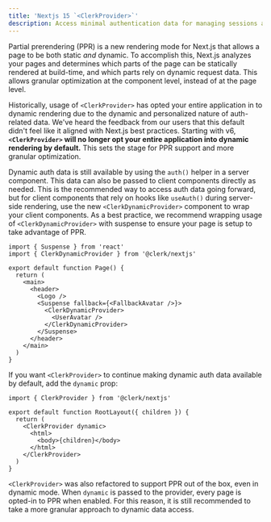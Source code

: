 ```yaml
---
title: 'Nextjs 15 `<ClerkProvider>`'
description: Access minimal authentication data for managing sessions and data fetching.
---
```

Partial prerendering (PPR) is a new rendering mode for Next.js that allows a page to be both static _and_ dynamic. To accomplish this, Next.js analyzes your pages and determines which parts of the page can be statically rendered at build-time, and which parts rely on dynamic request data. This allows granular optimization at the component level, instead of at the page level.

Historically, usage of `<ClerkProvider>` has opted your entire application in to dynamic rendering due to the dynamic and personalized nature of auth-related data. We've heard the feedback from our users that this default didn't feel like it aligned with Next.js best practices. Starting with v6, **`<ClerkProvider>` will no longer opt your entire application into dynamic rendering by default.** This sets the stage for PPR support and more granular optimization.

Dynamic auth data is still available by using the `auth()` helper in a server component. This data can also be passed to client components directly as needed. This is the recommended way to access auth data going forward, but for client components that rely on hooks like `useAuth()` during server-side rendering, use the new `<ClerkDynamicProvider>` component to wrap your client components. As a best practice, we recommend wrapping usage of `<ClerkDynamicProvider>` with suspense to ensure your page is setup to take advantage of PPR.

```tsx
import { Suspense } from 'react'
import { ClerkDynamicProvider } from '@clerk/nextjs'

export default function Page() {
  return (
    <main>
      <header>
        <Logo />
        <Suspense fallback={<FallbackAvatar />}>
          <ClerkDynamicProvider>
            <UserAvatar />
          </ClerkDynamicProvider>
        </Suspense>
      </header>
    </main>
  )
}
```

If you want `<ClerkProvider>` to continue making dynamic auth data available by default, add the `dynamic` prop:

```tsx
import { ClerkProvider } from '@clerk/nextjs'

export default function RootLayout({ children }) {
  return (
    <ClerkProvider dynamic>
      <html>
        <body>{children}</body>
      </html>
    </ClerkProvider>
  )
}
```

`<ClerkProvider>` was also refactored to support PPR out of the box, even in dynamic mode. When `dynamic` is passed to the provider, every page is opted-in to PPR when enabled. For this reason, it is still recommended to take a more granular approach to dynamic data access.